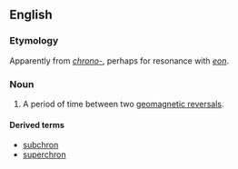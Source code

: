 {{also|Chron}}
==English==

===Etymology===
Apparently from ''[[chrono-]]'', perhaps for resonance with ''[[eon]]''.

===Noun===
{{en-noun}}

# {{geology}} A period of time between two [[w:Geomagnetic reversal|geomagnetic reversals]].

====Derived terms====
* [[subchron]]
* [[superchron]]